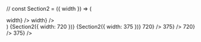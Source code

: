 
//
const Section2 = ({ width }) => (
  <section
    style={{
      position: 'relative',
      width: '100%',
      maxWidth: `${width}px`,
      margin: 'auto',
    }}
  >
    <TopLeftFadeIn getClientWidth={() => width} />
    <BottomRightFadeIn getClientWidth={() => width} />
  </section>
)

<Meta title="Components/Sections/Section2" />

<Canvas>
  <Story name="Section2 (720px)">
    {Section2({ width: 720 })}
  </Story>
</Canvas>

<Canvas>
  <Story name="Section2 (375px)">
    {Section2({ width: 375 })}
  </Story>
</Canvas>

<Canvas>
  <Story name="TopLeftFadeIn (720px)">
    <TopLeftFadeIn getClientWidth={() => 720} />
  </Story>
</Canvas>

<Canvas>
  <Story name="TopLeftFadeIn (375px)">
    <TopLeftFadeIn getClientWidth={() => 375} />
  </Story>
</Canvas>

<Canvas>
  <Story name="BottomRightFadeIn (720px)">
    <BottomRightFadeIn getClientWidth={() => 720} />
  </Story>
</Canvas>

<Canvas>
  <Story name="BottomRightFadeIn (375px)">
    <BottomRightFadeIn getClientWidth={() => 375} />
  </Story>
</Canvas>
